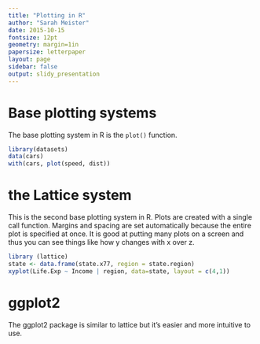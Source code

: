 ```yaml
---
title: "Plotting in R"
author: "Sarah Meister"
date: 2015-10-15
fontsize: 12pt
geometry: margin=1in
papersize: letterpaper
layout: page
sidebar: false
output: slidy_presentation
---
```


# Base plotting systems #

The base plotting system in R is the `plot()` function. 

```r
library(datasets)
data(cars)
with(cars, plot(speed, dist))

```

# the Lattice system #

This is the second base plotting system in R. Plots are created with a single call function. Margins and spacing are set automatically because the entire plot is specified at once. It is good at putting many plots on a screen and thus you can see things like how y changes with x over z. 

```r
library (lattice)
state <- data.frame(state.x77, region = state.region)
xyplot(Life.Exp ~ Income | region, data=state, layout = c(4,1))

```

# ggplot2 #

The ggplot2 package is similar to lattice but it's easier and more intuitive to use. 